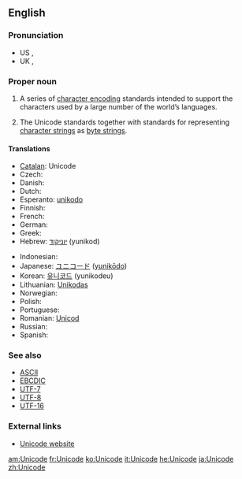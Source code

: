 ==English==
{{wikipedia}}

===Pronunciation===
* US {{IPA|/ˈjunɪˌkoːd/}}, {{SAMPA|/"junI%ko:d/}}
* UK {{IPA|/ˈjuːnɪˌkəʊd/}}, {{SAMPA|/"ju:nI%k@Ud/}}

===Proper noun===
{{en-proper noun}}

# {{computing}} A series of [[character encoding]] standards intended to support the characters used by a large number of the world’s languages.
# {{computing}} The Unicode standards together with standards for representing [[character strings]] as [[byte strings]].

====Translations====
{{trans-top|series of computer encoding standards}}
* [[Catalan]]: Unicode {{m}}
* Czech: {{t-|cs|Unicode}}
* Danish: {{t-|da|Unicode}}
* Dutch: {{t-|nl|Unicode}}
* Esperanto: [[unikodo]]
* Finnish: {{t-|fi|Unicode}}
* French: {{t+|fr|Unicode|m}}
* German: {{t-|de|Unicode}}
* Greek: {{t-|el|Unicode|n}}
* Hebrew: [[יוניקוד]] (yunikod)
{{trans-mid}}
* Indonesian: {{t-|id|Unicode|xs=Indonesian}}
* Japanese: [[ユニコード]] ([[yunikōdo]])
* Korean: [[유니코드]] (yunikodeu)
* Lithuanian: [[Unikodas]]
* Norwegian: {{t-|no|Unicode}}
* Polish: {{t-|pl|Unicode}}
* Portuguese: {{t-|pt|Unicode|m}}
* Romanian: [[Unicod]] {{m}}
* Russian: {{t-|ru|Юникод|m|tr=Junikód|sc=Cyrl}}
* Spanish: {{t-|es|Unicode|m}}
{{trans-bottom}}

===See also===
* [[ASCII]]
* [[EBCDIC]]
* [[UTF-7]]
* [[UTF-8]]
* [[UTF-16]]

===External links===
* [http://www.unicode.org Unicode website]

[[am:Unicode]]
[[fr:Unicode]]
[[ko:Unicode]]
[[it:Unicode]]
[[he:Unicode]]
[[ja:Unicode]]
[[zh:Unicode]]